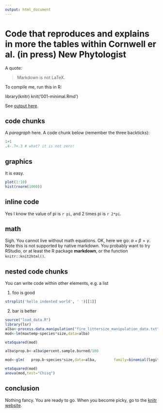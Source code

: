 ```yaml
---
output: html_document
---
```


# Code that reproduces and explains in more the tables within Cornwell er al. (in press) New Phytologist

A quote:
  
  > Markdown is not LaTeX.

To compile me, run this in R:
  
  library(knitr)
knit('001-minimal.Rmd')

See [output here](https://github.com/yihui/knitr-examples/blob/master/001-minimal.md).

## code chunks

A _paragraph_ here. A code chunk below (remember the three backticks):
  
  ```r
1+1
.4-.7+.3 # what? it is not zero!
```

## graphics

It is easy.

```r
plot(1:10)
hist(rnorm(1000))
```

## inline code

Yes I know the value of pi is `r pi`, and 2 times pi is `r 2*pi`.

## math

Sigh. You cannot live without math equations. OK, here we go: $\alpha+\beta=\gamma$. Note this is not supported by native markdown. You probably want to try RStudio, or at least the R package **markdown**, or the function `knitr::knit2html()`.

## nested code chunks

You can write code within other elements, e.g. a list

1. foo is good
```r
strsplit('hello indented world', ' ')[[1]]
```
2. bar is better



```r
source("load_data.R")
library(lsr)
alba<-process.data.manipulation("fire_littersize_manipulation_data.txt")
mod<-lm(maxtemp~species*size,data=alba)

etaSquared(mod)

alba$prop.b<-alba$percent.sample.burned/100

mod<-glm(   prop.b~species*size,data=alba,        family=binomial(logit))

etaSquared(mod)
anova(mod,test="Chisq")
```

## conclusion

Nothing fancy. You are ready to go. When you become picky, go to the [knitr website](http://yihui.name/knitr/).